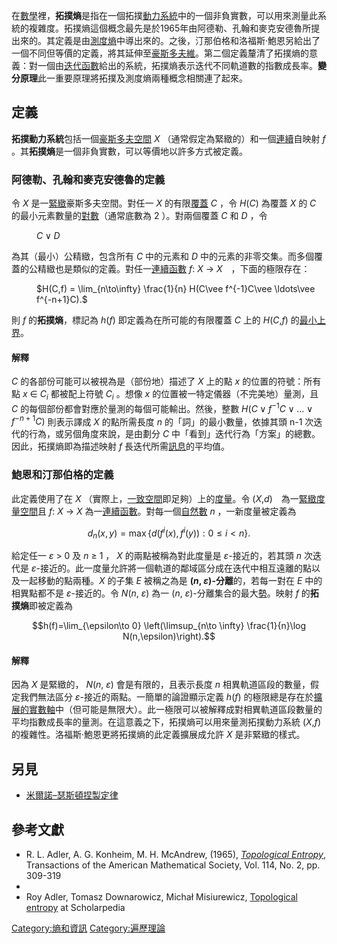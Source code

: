 在[[數學|數學]]裡，'''拓撲熵'''是指在一個拓撲[[動力系統|動力系統]]中的一個非負實數，可以用來測量此系統的複雜度。拓撲熵這個概念最先是於1965年由阿德勒、孔翰和麥克安德魯所提出來的。其定義是由[[測度熵|測度熵]]中導出來的。之後，汀那伯格和洛福斯·鮑恩另給出了一個不同但等價的定義，將其延伸至[[豪斯多夫維|豪斯多夫維]]。第二個定義釐清了拓撲熵的意義：對一個由[[迭代函數|迭代函數]]給出的系統，拓撲熵表示迭代不同軌道數的指數成長率。'''變分原理'''此一重要原理將拓撲及測度熵兩種概念相關連了起來。

==定義==

'''拓撲動力系統'''包括一個[[豪斯多夫空間|豪斯多夫空間]] ''X'' （通常假定為緊緻的）和一個[[連續函數_(拓撲學)|連續]]自映射 ''f'' 。其'''拓撲熵'''是一個非負實數，可以等價地以許多方式被定義。

=== 阿德勒、孔翰和麥克安德魯的定義 ===

令 ''X'' 是一[[緊緻|緊緻]]豪斯多夫空間。對任一 ''X'' 的有限[[覆蓋_(拓撲學)|覆蓋]] ''C'' ，令 ''H''(''C'') 為覆蓋 ''X'' 的 ''C'' 的最小元素數量的[[對數|對數]]（通常底數為 2 ）。對兩個覆蓋 ''C'' 和 ''D'' ，令

: <math> C \vee D </math>

為其（最小）公精緻，包含所有 ''C'' 中的元素和 ''D'' 中的元素的非零交集。而多個覆蓋的公精緻也是類似的定義。對任一[[連續函數|連續函數]] ''f'': ''X'' → ''X''　，下面的極限存在：

: <math> H(C,f) = \lim_{n\to\infty}
\frac{1}{n} H(C\vee f^{-1}C\vee \ldots\vee f^{-n+1}C). </math>

則 ''f'' 的'''拓撲熵'''，標記為 ''h''(''f'') 即定義為在所可能的有限覆蓋 ''C'' 上的 ''H''(''C'',''f'') 的[[最小上界|最小上界]]。

====解釋====
''C'' 的各部份可能可以被視為是（部份地）描述了 ''X'' 上的點 ''x'' 的位置的符號：所有點 ''x'' ∈ ''C''<sub>''i''</sub> 都被配上符號 ''C''<sub>''i''</sub> 。想像 ''x'' 的位置被一特定儀器（不完美地）量測，且 ''C'' 的每個部份都會對應於量測的每個可能輸出。然後，整數 <math>H(C\vee f^{-1}C\vee \ldots\vee f^{-n+1}C)</math> 則表示譯成 ''X'' 的點所需長度 ''n'' 的「詞」的最小數量，依據其頭 n-1 次迭代的行為，或另個角度來說，是由劃分 ''C'' 中「看到」迭代行為「方案」的總數。因此，拓撲熵即為描述映射 ''f'' 長迭代所需[[訊息|訊息]]的平均值。

===鮑恩和汀那伯格的定義 ===

此定義使用了在 ''X'' （實際上，[[一致空間|一致空間]]即足夠）上的[[度量|度量]]。令 (''X'',''d'')　為一[[緊緻|緊緻]][[度量空間|度量空間]]且 ''f'': ''X'' → ''X'' 為一[[連續函數|連續函數]]。對每一個[[自然數|自然數]] ''n'' ，一新度量被定義為

:<math>d_n(x,y)=\max\{d(f^i(x),f^i(y)): 0\leq i<n\}.</math>

給定任一 ''ε'' > 0 及 ''n'' ≥ 1 ， ''X'' 的兩點被稱為對此度量是 ''ε''-接近的，若其頭 ''n'' 次迭代是 ''ε''-接近的。此一度量允許將一個軌道的鄰域區分成在迭代中相互遠離的點以及一起移動的點兩種。''X'' 的子集 ''E'' 被稱之為是 '''(''n'', ''ε'')-分離'''的，若每一對在 ''E'' 中的相異點都不是 ''ε''-接近的。令 ''N''(''n'', ''ε'') 為一 (''n'', ''ε'')-分離集合的最大[[勢|勢]]。映射 ''f'' 的'''拓撲熵'''即被定義為

:<math>h(f)=\lim_{\epsilon\to 0} \left(\limsup_{n\to \infty} \frac{1}{n}\log N(n,\epsilon)\right).</math>

====解釋====
因為 ''X'' 是緊緻的， ''N''(''n'', ''ε'') 會是有限的，且表示長度 ''n'' 相異軌道區段的數量，假定我們無法區分 ''ε''-接近的兩點。一簡單的論證顯示定義 ''h''(''f'') 的極限總是存在於[[擴展的實數軸|擴展的實數軸]]中（但可能是無限大）。此一極限可以被解釋成對相異軌道區段數量的平均指數成長率的量測。在這意義之下，拓撲熵可以用來量測拓撲動力系統 (''X'',''f'') 的複雜性。洛福斯·鮑恩更將拓撲熵的此定義擴展成允許 ''X'' 是非緊緻的樣式。

==另見==

* [[米爾諾–瑟斯頓捏製定律|米爾諾–瑟斯頓捏製定律]]

==參考文獻==

*R. L. Adler, A. G. Konheim, M. H. McAndrew, (1965), ''[http://links.jstor.org/sici?sici=0002-9947(196502)114%3A2%3C309%3ATE%3E2.0.CO%3B2-N Topological Entropy]'', Transactions of the American Mathematical Society, Vol. 114, No. 2, pp. 309-319
*{{springer|author=Dmitri Anosov|title=Topological entropy|id=T/t093040}}
* Roy Adler, Tomasz Downarowicz, Michał Misiurewicz, [http://www.scholarpedia.org/article/Topological_entropy Topological entropy] {{Wayback|url=http://www.scholarpedia.org/article/Topological_entropy |date=20210116154201 }} at Scholarpedia

{{planetmath|urlid=topologicalentropy|title=Topological Entropy}}

[[Category:熵和資訊|Category:熵和資訊]]
[[Category:遍歷理論|Category:遍歷理論]]